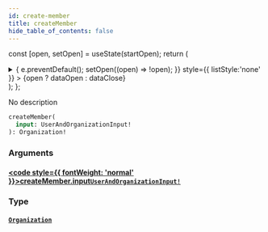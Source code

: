 ```yaml
---
id: create-member
title: createMember
hide_table_of_contents: false
---
```






const [open, setOpen] = useState(startOpen);
return (
<details {...(open ? { open: true } : {})} className="details" style={{ border:'none', boxShadow:'none', background:'var(--ifm-background-color)' }}>
<summary
onClick={(e) => {
e.preventDefault();
setOpen((open) => !open);
}}
style={{ listStyle:'none' }} >
{open ? dataOpen : dataClose}
</summary>
{open && children}
</details>
);
};

No description

```graphql
createMember(
  input: UserAndOrganizationInput!
): Organization!
```

### Arguments

#### [<code style={{ fontWeight: 'normal' }}>createMember.<b>input</b></code>](#)<Bullet />[`UserAndOrganizationInput!`](../../../docs/schema/inputs/user-and-organization-input) <Badge class="secondary" text="non-null"/> <Badge class="secondary" text="input"/>

>

### Type

#### [`Organization`](../../../docs/schema/objects/organization) <Badge class="secondary" text="object"/>

>
